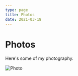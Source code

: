 ```yaml
---
type: page
title: Photos
date: 2021-03-18
---
```


# Photos

Here's some of my photography.



<Image
  src="/images/IMG_3312.JPG"
  alt="Photo"
  width={1536}
  height={2048}
  priority
  className="next-image"
/>

